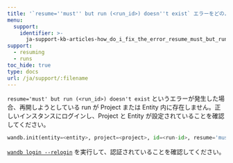 ---
title: '`resume=''must'' but run (<run_id>) doesn''t exist` エラーをどのように修正しますか？'
menu:
  support:
    identifier: >-
      ja-support-kb-articles-how_do_i_fix_the_error_resume_must_but_run_run_id_doesnt_exist
support:
  - resuming
  - runs
toc_hide: true
type: docs
url: /ja/support/:filename
---
`resume='must' but run (<run_id>) doesn't exist` というエラーが発生した場合、再開しようとしている run が Project または Entity 内に存在しません。正しいインスタンスにログインし、Project と Entity が設定されていることを確認してください。

```python
wandb.init(entity=<entity>, project=<project>, id=<run-id>, resume='must')
```

[`wandb login --relogin`](/ja/ref/cli/wandb-login) を実行して、認証されていることを確認してください。